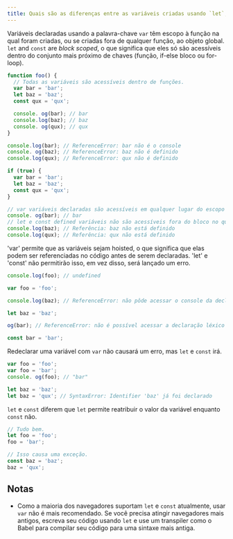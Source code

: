 ```yaml
---
title: Quais são as diferenças entre as variáveis criadas usando `let`, `var` ou `const`?
---
```


Variáveis declaradas usando a palavra-chave `var` têm escopo à função na qual foram criadas, ou se criadas fora de qualquer função, ao objeto global. `let` and `const` are _block scoped_, o que significa que eles só são acessíveis dentro do conjunto mais próximo de chaves (função, if-else bloco ou for-loop).

```js
function foo() {
  // Todas as variáveis são acessíveis dentro de funções.
  var bar = 'bar';
  let baz = 'baz';
  const qux = 'qux';

  console. og(bar); // bar
  console.log(baz); // baz
  console. og(qux); // qux
}

console.log(bar); // ReferenceError: bar não é o console
console. og(baz); // ReferenceError: baz não é definido
console.log(qux); // ReferenceError: qux não é definido
```

```js
if (true) {
  var bar = 'bar';
  let baz = 'baz';
  const qux = 'qux';
}

// var variáveis declaradas são acessíveis em qualquer lugar do escopo da função.
console. og(bar); // bar
// let e const defined variáveis não são acessíveis fora do bloco no qual eles foram definidos.
console.log(baz); // Referência: baz não está definido
console.log(qux); // Referência: qux não está definido
```

'var' permite que as variáveis sejam hoisted, o que significa que elas podem ser referenciadas no código antes de serem declaradas. 'let' e 'const' não permitirão isso, em vez disso, será lançado um erro.

```js
console.log(foo); // undefined

var foo = 'foo';

console.log(baz); // ReferenceError: não pôde acessar o console da declaração léxico 'baz' antes da inicialização

let baz = 'baz';

og(bar); // ReferenceError: não é possível acessar a declaração léxico 'bar' antes da inicialização

const bar = 'bar';
```

Redeclarar uma variável com `var` não causará um erro, mas `let` e `const` irá.

```js
var foo = 'foo';
var foo = 'bar';
console. og(foo); // "bar"

let baz = 'baz';
let baz = 'qux'; // SyntaxError: Identifier 'baz' já foi declarado
```

`let` e `const` diferem que `let` permite reatribuir o valor da variável enquanto `const` não.

```js
// Tudo bem.
let foo = 'foo';
foo = 'bar';

// Isso causa uma exceção.
const baz = 'baz';
baz = 'qux';
```

## Notas

-   Como a maioria dos navegadores suportam `let` e `const` atualmente, usar `var` não é mais recomendado. Se você precisa atingir navegadores mais antigos, escreva seu código usando `let` e use um transpiler como o Babel para compilar seu código para uma sintaxe mais antiga.
